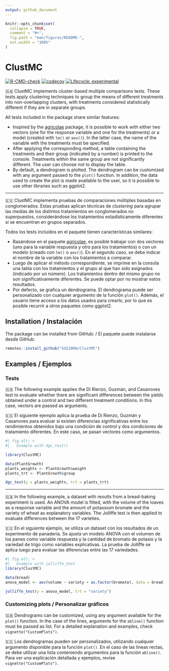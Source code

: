 ```yaml
---
output: github_document
---
```


<!-- README.md is generated from README.Rmd. Please edit that file -->

```r
knitr::opts_chunk$set(
  collapse = TRUE,
  comment = "#>",
  fig.path = "man/figures/README-",
  out.width = "100%"
)
```

# ClustMC

<!-- badges: start -->

[![R-CMD-check](https://github.com/SGS2000/ClustMC/actions/workflows/R-CMD-check.yaml/badge.svg)](https://github.com/SGS2000/ClustMC/actions/workflows/R-CMD-check.yaml) [![codecov](https://codecov.io/gh/SGS2000/ClustMC/branch/master/graph/badge.svg)](https://codecov.io/gh/SGS2000/ClustMC) [![Lifecycle: experimental](https://img.shields.io/badge/lifecycle-experimental-orange.svg)](https://lifecycle.r-lib.org/articles/stages.html#experimental)

<!-- badges: end -->

🇬🇧 ClustMC implements cluster-based multiple comparisons tests. These tests apply clustering techniques to group the means of different treatments into non-overlapping clusters, with treatments considered statistically different if they are in separate groups.

All tests included in the package share similar features:

-   Inspired by the [agricolae](https://myaseen208.com/agricolae/) package, it is possible to work with either two vectors (one for the response variable and one for the treatments) or a model (created with `lm()` or `aov()`). In the latter case, the name of the variable with the treatments must be specified.
-   After applying the corresponding method, a table containing the treatments and their group (indicated by a number) is printed to the console. Treatments within the same group are not significantly different. The user can choose not to display the table.
-   By default, a dendrogram is plotted. The dendrogram can be customized with any argument passed to the `plot()` function. In addition, the data used to create the plot is made available to the user, so it is possible to use other libraries such as ggplot2.  

------------------------------------------------------------------------

🇪🇸 ClustMC implementa pruebas de comparaciones múltiples basadas en conglomerados. Estas pruebas aplican técnicas de *clustering* para agrupar las medias de los distintos tratamientos en conglomerados no superpuestos, considerándose los tratamientos estadísticamente diferentes si se encuentran en grupos separados.

Todos los tests incluidos en el paquete tienen características similares:

-   Basándose en el paquete [agricolae](https://myaseen208.com/agricolae/), es posible trabajar con dos vectores (uno para la variable respuesta y otro para los tratamientos) o con un modelo (creado con `lm()` o `aov()`). En el segundo caso, se debe indicar el nombre de la variable con los tratamientos a comparar.
-   Luego de aplicar el método correspondiente, se imprime en la consola una tabla con los tratamientos y el grupo al que han sido asignados (indicado por un número). Los tratamientos dentro del mismo grupo no son significativamente diferentes. Se puede optar por no mostrar estos resultados.
-   Por defecto, se grafica un dendrograma. El dendrograma puede ser personalizado con cualquier argumento de la función `plot()`. Además, el usuario tiene acceso a los datos usados para crearlo, por lo que es posible recurrir a otros paquetes como ggplot2.


## Installation / Instalación

The package can be installed from GitHub: / El paquete puede instalarse desde GitHub:

``` r
remotes::install_github("SGS2000/ClustMC")
```

## Examples / Ejemplos

### Tests

🇬🇧 The following example applies the Di Rienzo, Guzmán, and Casanoves test to evaluate whether there are significant differences between the yields obtained under a control and two different treatment conditions. In this case, vectors are passed as arguments.

🇪🇸 El siguiente ejemplo aplica la prueba de Di Rienzo, Guzmán y Casanoves para evaluar si existen diferencias significativas entre los rendimientos obtenidos bajo una condición de control y dos condiciones de tratamiento diferentes. En este caso, se pasan vectores como argumentos.

```r
#| fig.alt: >
#|   Example with dgc_test()

library(ClustMC)

data(PlantGrowth)
plants_weights <- PlantGrowth$weight
plants_trt <- PlantGrowth$group

dgc_test(y = plants_weights, trt = plants_trt)
```

------------------------------------------------------------------------

🇬🇧 In the following example, a dataset with results from a bread-baking experiment is used. An ANOVA model is fitted, with the volume of the loaves as a response variable and the amount of potassium bromate and the variety of wheat as explanatory variables. The Jolliffe test is then applied to evaluate differences between the 17 varieties.


🇪🇸 En el siguiente ejemplo, se utiliza un dataset con los resultados de un experimento de panadería. Se ajusta un modelo ANOVA con el volumen de los panes como variable respuesta y la cantidad de bromato de potasio y la variedad de trigo como variables explicativas. La prueba de Jolliffe se aplica luego para evaluar las diferencias entre las 17 variedades.

```r
#| fig.alt: >
#|   Example with jolliffe_test
library(ClustMC)

data(bread)
anova_model <- aov(volume ~ variety + as.factor(bromate), data = bread)

jolliffe_test(y = anova_model, trt = "variety")
```

### Customizing plots / Personalizar gráficos
🇬🇧 Dendrograms can be customized, using any argument available for the `plot()` function. In the case of the lines, arguments for the `abline()` function must be passed as list. For a detailed explanation and examples, check `vignette("CustomPlots")`.

🇪🇸 Los dendrogramas pueden ser personalizados, utilizando cualquier argumento disponible para la función `plot()`. En el caso de las líneas rectas, se debe utilizar una lista conteniendo argumentos para la función `abline()`. Para ver una explicación detallada y ejemplos, revise `vignette("CustomPlots")`.
